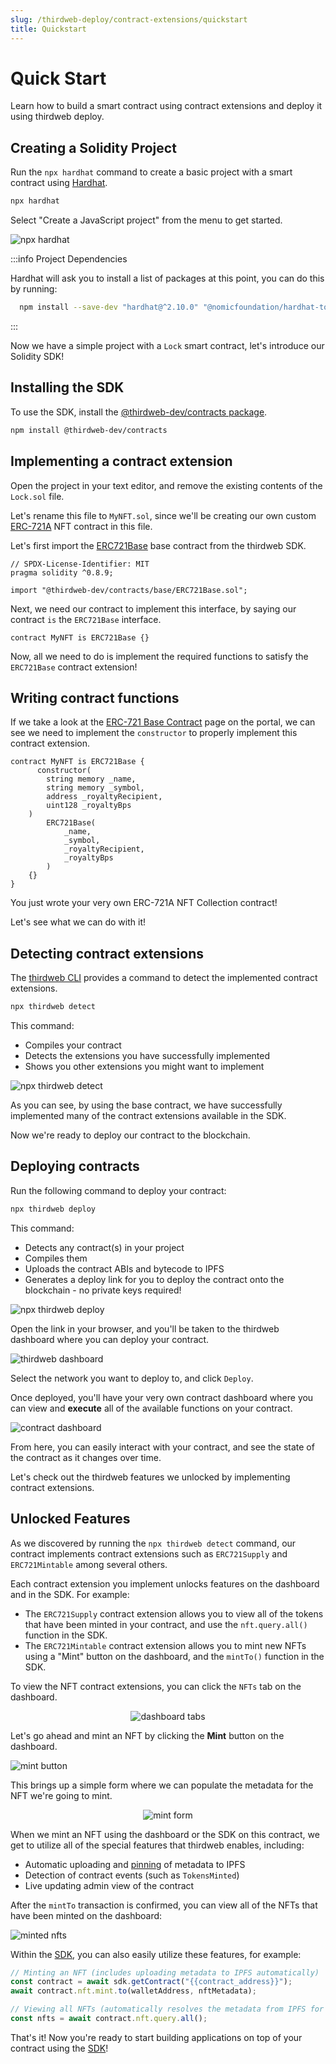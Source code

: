 ```yaml
---
slug: /thirdweb-deploy/contract-extensions/quickstart
title: Quickstart
---
```



# Quick Start

Learn how to build a smart contract using contract extensions and deploy it using thirdweb deploy.

## Creating a Solidity Project

Run the `npx hardhat` command to create a basic project with a smart contract using [Hardhat](https://hardhat.org/).

```bash
npx hardhat
```

Select "Create a JavaScript project" from the menu to get started.

![npx hardhat](./assets/npx-hardhat.png)

:::info Project Dependencies

Hardhat will ask you to install a list of packages at this point, you can do this by running:

```bash
  npm install --save-dev "hardhat@^2.10.0" "@nomicfoundation/hardhat-toolbox@^1.0.1"
```

:::

Now we have a simple project with a `Lock` smart contract, let's introduce our Solidity SDK!

## Installing the SDK

To use the SDK, install the [@thirdweb-dev/contracts package](/contracts).

```bash
npm install @thirdweb-dev/contracts
```

## Implementing a contract extension

Open the project in your text editor, and remove the existing contents of the `Lock.sol` file.

Let's rename this file to `MyNFT.sol`, since we'll
be creating our own custom [ERC-721A](https://www.erc721a.org/) NFT contract in this file.

Let's first import the [ERC721Base](/contracts-sdk/base-contracts/erc-721/erc721base)
base contract from the thirdweb SDK.

```solidity
// SPDX-License-Identifier: MIT
pragma solidity ^0.8.9;

import "@thirdweb-dev/contracts/base/ERC721Base.sol";
```

Next, we need our contract to implement this interface, by saying our contract `is` the `ERC721Base` interface.

```solidity
contract MyNFT is ERC721Base {}
```

Now, all we need to do is implement the required functions to satisfy the `ERC721Base` contract extension!

## Writing contract functions

If we take a look at the [ERC-721 Base Contract](/contracts-sdk/base-contracts/erc-721/erc721base#implementing-the-contract-extension) page on the portal,
we can see we need to implement the `constructor` to properly implement this contract extension.

```solidity
contract MyNFT is ERC721Base {
      constructor(
        string memory _name,
        string memory _symbol,
        address _royaltyRecipient,
        uint128 _royaltyBps
    )
        ERC721Base(
            _name,
            _symbol,
            _royaltyRecipient,
            _royaltyBps
        )
    {}
}
```

You just wrote your very own ERC-721A NFT Collection contract!

Let's see what we can do with it!

## Detecting contract extensions

The [thirdweb CLI](/cli) provides a command to detect the implemented contract extensions.

```bash
npx thirdweb detect
```

This command:

- Compiles your contract
- Detects the extensions you have successfully implemented
- Shows you other extensions you might want to implement

![npx thirdweb detect](./assets/thirdweb-detect.png)

As you can see, by using the base contract,
we have successfully implemented many of the contract extensions available in the SDK.

Now we're ready to deploy our contract to the blockchain.

## Deploying contracts

Run the following command to deploy your contract:

```bash
npx thirdweb deploy
```

This command:

- Detects any contract(s) in your project
- Compiles them
- Uploads the contract ABIs and bytecode to IPFS
- Generates a deploy link for you to deploy the contract onto the blockchain - no private keys required!

![npx thirdweb deploy](./assets/deploy.png)

Open the link in your browser, and you'll be taken to the thirdweb dashboard where you can deploy your contract.

![thirdweb dashboard](./assets/dashboard.png)

Select the network you want to deploy to, and click `Deploy`.

Once deployed, you'll have your very own contract dashboard where you can view and **execute** all of the available functions on your contract.

![contract dashboard](./assets/deployed-state.png)

From here, you can easily interact with your contract, and see the state of the contract as it changes over time.

Let's check out the thirdweb features we unlocked by implementing contract extensions.

## Unlocked Features

As we discovered by running the `npx thirdweb detect` command, our
contract implements contract extensions such as `ERC721Supply` and `ERC721Mintable` among several others.

Each contract extension you implement unlocks features on the dashboard and in the SDK. For example:

- The `ERC721Supply` contract extension allows you to view all of the tokens that have been minted in your contract, and use the `nft.query.all()` function in the SDK.
- The `ERC721Mintable` contract extension allows you to mint new NFTs using a "Mint" button on the dashboard, and the `mintTo()` function in the SDK.

To view the NFT contract extensions, you can click the `NFTs` tab on the dashboard.

<div align='center'>

![dashboard tabs](./assets/tabs.png)

</div>

Let's go ahead and mint an NFT by clicking the **Mint** button on the dashboard.

![mint button](./assets/mint-button.png)

This brings up a simple form where we can populate the metadata for the NFT we're going to mint.

<div align='center'>

![mint form](./assets/mint-form.png)

</div>

When we mint an NFT using the dashboard or the SDK on this contract, we get to utilize all of the special features that thirdweb enables, including:

- Automatic uploading and [pinning](/guides/securing-pinning-your-nft-with-ipfs#what-is-pinning) of metadata to IPFS
- Detection of contract events (such as `TokensMinted`)
- Live updating admin view of the contract

After the `mintTo` transaction is confirmed, you can view all of the NFTs that have been minted on the dashboard:

![minted nfts](./assets/minted-nfts.png)

Within the [SDK](/web3-sdk), you can also easily utilize these features, for example:

```javascript
// Minting an NFT (includes uploading metadata to IPFS automatically)
const contract = await sdk.getContract("{{contract_address}}");
await contract.nft.mint.to(walletAddress, nftMetadata);

// Viewing all NFTs (automatically resolves the metadata from IPFS for you)
const nfts = await contract.nft.query.all();
```

That's it! Now you're ready to start building applications on top of your contract using the [SDK](/web3-sdk)!
